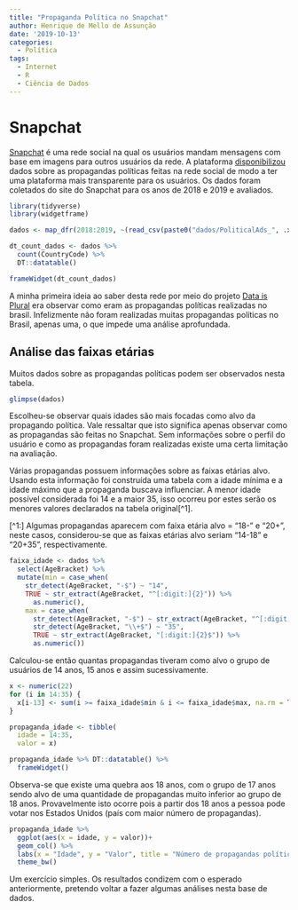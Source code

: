 ```yaml
---
title: "Propaganda Política no Snapchat"
author: Henrique de Mello de Assunção
date: '2019-10-13'
categories:
  - Política
tags:
  - Internet
  - R
  - Ciência de Dados
---
```


# Snapchat

[Snapchat](https://www.snapchat.com/) é uma rede social na qual os usuários mandam mensagens com base em imagens para outros usuários da rede. A plataforma [disponibilizou](https://www.snap.com/en-US/political-ads/) dados sobre as propagandas políticas feitas na rede social de modo a ter uma plataforma mais transparente para os usuários. Os dados foram coletados do site do Snapchat para os anos de 2018 e 2019 e avaliados.

```r
library(tidyverse)
library(widgetframe)

dados <- map_dfr(2018:2019, ~(read_csv(paste0("dados/PoliticalAds_", .x, ".csv")) %>% mutate(ano = .x)))

dt_count_dados <- dados %>%
  count(CountryCode) %>% 
  DT::datatable()
```

```r
frameWidget(dt_count_dados)
```

A minha primeira ideia ao saber desta rede por meio do projeto [Data is Plural](https://tinyletter.com/data-is-plural) era observar como eram as propagandas políticas realizadas no brasil. Infelizmente não foram realizadas muitas propagandas políticas no Brasil, apenas uma, o que impede uma análise aprofundada.

## Análise das faixas etárias

Muitos dados sobre as propagandas políticas podem ser observados nesta tabela.

```r
glimpse(dados)
```

Escolheu-se observar quais idades são mais focadas como alvo da propagando política. Vale ressaltar que isto significa apenas observar como as propagandas são feitas no Snapchat. Sem informações sobre o perfil do usuário e como as propagandas foram realizadas existe uma certa limitação na avaliação.

Várias propagandas possuem informações sobre as faixas etárias alvo. Usando esta informação foi construída uma tabela com a idade mínima e a idade máximo que a propaganda buscava influenciar. A menor idade possível considerada foi 14 e a maior 35, isso ocorreu por estes serão os menores valores declarados na tabela original[^1].

[^1:] Algumas propagandas aparecem com faixa etária alvo = "18-" e "20+", neste casos, considerou-se que as faixas etárias alvo seriam "14-18" e "20+35", respectivamente.

```r
faixa_idade <- dados %>% 
  select(AgeBracket) %>% 
  mutate(min = case_when(
    str_detect(AgeBracket, "-$") ~ "14",
    TRUE ~ str_extract(AgeBracket, "^[:digit:]{2}")) %>% 
      as.numeric(),
    max = case_when(
      str_detect(AgeBracket, "-$") ~ str_extract(AgeBracket, "^[:digit:]{2}"),
      str_detect(AgeBracket, "\\+$") ~ "35",
      TRUE ~ str_extract(AgeBracket, "[:digit:]{2}$")) %>% 
      as.numeric())
```

Calculou-se então quantas propagandas tiveram como alvo o grupo de usuários de 14 anos, 15 anos e assim sucessivamente.

```r
x <- numeric(22)
for (i in 14:35) {
  x[i-13] <- sum(i >= faixa_idade$min & i <= faixa_idade$max, na.rm = TRUE)
}

propaganda_idade <- tibble(
  idade = 14:35,
  valor = x) 

propaganda_idade %>% DT::datatable() %>% 
  frameWidget()
```

Observa-se que existe uma quebra aos 18 anos, com o grupo de 17 anos sendo alvo de uma quantidade de propagandas muito inferior ao grupo de 18 anos. Provavelmente isto ocorre pois a partir dos 18 anos a pessoa pode votar nos Estados Unidos (país com maior número de propagandas).

```r
propaganda_idade %>% 
  ggplot(aes(x = idade, y = valor))+ 
  geom_col() %>% 
  labs(x = "Idade", y = "Valor", title = "Número de propagandas políticas voltadas a cada idade, 14 aos 35 anos") +
  theme_bw()
```

Um exercício simples. Os resultados condizem com o esperado anteriormente, pretendo voltar a fazer algumas análises nesta base de dados. 
